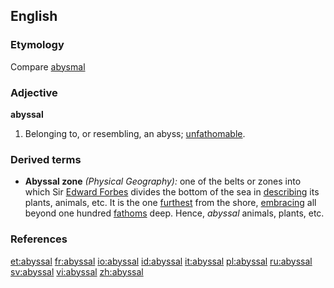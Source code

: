 ==English==

===Etymology===
Compare [[abysmal]]

===Adjective===
'''abyssal'''

#Belonging to, or resembling, an abyss; [[unfathomable]].

===Derived terms===
*'''Abyssal zone''' ''(Physical Geography):'' one of the belts or zones into which Sir [[w:Edward Forbes|Edward Forbes]] divides the bottom of the sea in [[describing]] its plants, animals, etc. It is the one [[furthest]] from the shore, [[embracing]] all beyond one hundred [[fathoms]] deep. Hence, ''abyssal'' animals, plants, etc.

===References===
{{R:Webster 1913}}

[[et:abyssal]]
[[fr:abyssal]]
[[io:abyssal]]
[[id:abyssal]]
[[it:abyssal]]
[[pl:abyssal]]
[[ru:abyssal]]
[[sv:abyssal]]
[[vi:abyssal]]
[[zh:abyssal]]